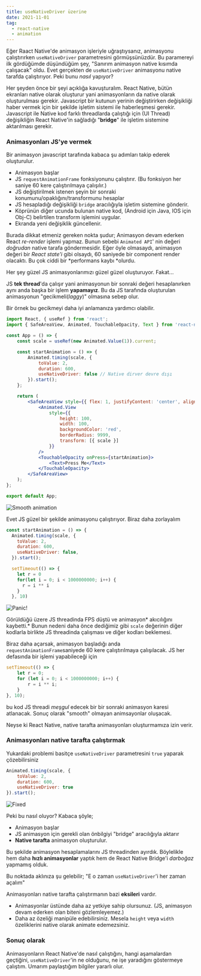 ```yaml
---
title: useNativeDriver üzerine
date: 2021-11-01
tag:
  - react-native
  - animation
---
```


Eğer Raact Native'de animasyon işleriyle uğraştıysanız, animasyonu çalıştırırken `useNativeDriver` parametresini görmüşsünüzdür. Bu paramereyi ilk gördüğümde düşündüğüm şey, "Sanırım animasyon native kısımda çalışacak" oldu. Evet gerçekten de `useNativeDriver` animasyonu native tarafda çalıştırıyor. Peki bunu _nasıl_ yapıyor?

Her şeyden önce bir şeyi açıklığa kavuşturalım. React Native, bütün ekranları native olarak oluşturur yani animasyonların da native olarak oluşturulması gerekir. Javascript bir kutunun yerinin değiştirirken değişikliği haber vermek için bir şekilde işletim sistemi ile haberleşmesi gerekir. Javascript ile Native kod farklı threadlarda çalıştığı için (UI Thread) değişikliğin React Native'in sağladığı "**bridge**" ile işletim sistemine aktarılması gerekir.

### Animasyonları JS'ye vermek

Bir animasyon javascript tarafında kabaca şu adımları takip ederek oluşturulur.

- Animasyon başlar
- JS `requestAnimationFrame` fonksiyonunu çalıştırır. (Bu fonksiyon her saniye 60 kere çalıştırılmaya çalışılır.)
- JS değiştirilmek istenen şeyin bir sonraki konumunu/opaklığını/transformunu hesaplar
- JS hesapladığı değişikliği `bridge` aracılığıyla işletim sistemine gönderir.
- Köprünün diğer ucunda bulunan native kod, (Android için Java, IOS için Obj-C) belirtilen transform işlemini uygular.
- Ekranda yeni değişiklik güncellenir.

Burada dikkat etmeniz gereken nokta şudur; Animasyon devam ederken React _re-render_ işlemi yapmaz. Bunun sebebi `Animated API`' nin değeri _doğrudan_ native tarafa göndermesidir. Eğer öyle olmasaydı, animasyon değeri bir _React state'i_ gibi olsaydı, 60 saniyede bir component render olacaktı. Bu çok ciddi bir *performans kaybı *olurdu.

Her şey güzel JS animasyonlarımızı güzel güzel oluşturuyor. Fakat...

JS **tek thread**'da çalışır yani animasyonun bir sonraki değeri hesaplanırken aynı anda başka bir işlem **yapamayız**. Bu da JS tarafında oluşturulan animasyonun "gecikmeli(_laggy_)" olmasına sebep olur.

Bir örnek bu gecikmeyi daha iyi anlamanıza yardımcı olabilir.

```jsx {11}
import React, { useRef } from 'react';
import { SafeAreaView, Animated, TouchableOpacity, Text } from 'react-native';

const App = () => {
	const scale = useRef(new Animated.Value(1)).current;

	const startAnimation = () => {
		Animated.timing(scale, {
			toValue: 2,
			duration: 600,
			useNativeDriver: false // Native dirver devre dışı
		}).start();
	};

	return (
		<SafeAreaView style={{ flex: 1, justifyContent: 'center', alignItems: 'center' }}>
			<Animated.View
				style={{
					height: 100,
					width: 100,
					backgroundColor: 'red',
					borderRadius: 9999,
					transform: [{ scale }]
				}}
			/>
			<TouchableOpacity onPress={startAnimation}>
				<Text>Press Me</Text>
			</TouchableOpacity>
		</SafeAreaView>
	);
};

export default App;
```

![Smooth animation](./SmoothAnimation.gif)

Evet JS güzel bir şekilde animasyonu çalıştırıyor. Biraz daha zorlayalım

```js {8-13}
const startAnimation = () => {
  Animated.timing(scale, {
    toValue: 2,
    duration: 600,
    useNativeDriver: false,
  }).start();

  setTimeout(() => {
    let r = 0
    for(let i = 0; i < 1000000000; i++) {
      r = i ** i
    }
  }, 10)
```

![Panic!](./Panic.gif)

Görüldüğü üzere JS threadinda FPS düştü ve animasyon* akıcılığını kaybetti.* Bunun nedeni daha önce dediğimiz gibi `scale` değerinin diğer kodlarla birlikte JS threadinda çalışması ve diğer kodları beklemesi.

Biraz daha açarsak, animasyon başladığı anda `requestAnimationFrame`saniyede 60 kere çalıştırılmaya çalışılacak. JS her defasında bir işlemi yapabileceği için

```js
setTimeout(() => {
	let r = 0;
	for (let i = 0; i < 1000000000; i++) {
		r = i ** i;
	}
}, 10);
```

bu kod JS threadi _meşgul_ edecek bir bir sonraki animasyon karesi atlanacak. Sonuç olarak "smooth" olmayan animsayonlar oluşacak.

Neyse ki React Native, native tarafta animasyonları oluşturmamıza izin verir.

### Animasyonları native tarafta çalıştırmak

Yukardaki problemi basitçe `useNativeDriver` parametresini `true` yaparak çözebilirsiniz

```js {4}
Animated.timing(scale, {
	toValue: 2,
	duration: 600,
	useNativeDriver: true
}).start();
```

![Fixed](./Fixed.gif)

Peki bu nasıl oluyor? Kabaca şöyle;

- Animasyon başlar
- JS animasyon için gerekli olan önbilgiyi "bridge" aracılığıyla aktarır
- **Native tarafta** animasyon oluşturulur.

Bu şekilde animasyon hesaplamalarını JS threadinden ayırdık. Böylelikle hem daha **hızlı animasyonlar** yaptık hem de React Native Bridge'i _darboğaz_ yapmamış olduk.

Bu noktada aklınıza şu gelebilir; "E o zaman `useNativeDriver`'i her zaman açalım"

Animasyonları native tarafta çalıştırmanın bazi **eksileri** vardır.

- Animasyonlar üstünde daha az yetkiye sahip olursunuz. (JS, animasyon devam ederken olan biteni gözlemleyemez.)
- Daha az özeliği manipüle edebilirsiniz. Mesela `height` veya `width` özeliklerini native olarak animate edemezsiniz.

### Sonuç olarak

Animasyonların React Native'de nasıl çalıştığını, hangi aşamalardan geçtiğini, `useNativeDriver`'in ne olduğunu, ne işe yaradığını göstermeye çalıştım. Umarım paylaştığım bilgiler yararlı olur.
